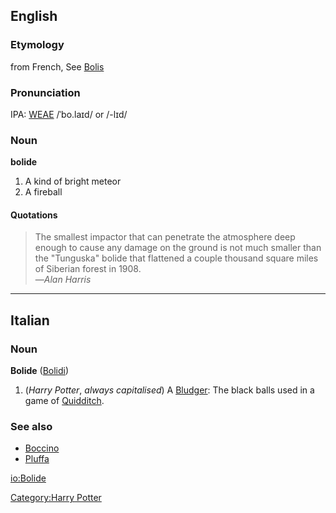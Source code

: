 ==English==
===Etymology===
from French, See [[Bolis]]

===Pronunciation===
IPA: [[WEAE]] /ˈbo.laɪd/ or /-lɪd/

===Noun===
'''bolide'''

#A kind of bright meteor
#A fireball

====Quotations====
<BLOCKQUOTE>
The smallest impactor that can penetrate the atmosphere deep enough to cause any damage on the ground is not much smaller than the "Tunguska" bolide that flattened a couple thousand square miles of Siberian forest in 1908.<BR>
&mdash;''Alan Harris''
</BLOCKQUOTE>

----

==Italian==
===Noun===
'''Bolide''' ([[Bolidi]])

# (''Harry Potter'', ''always capitalised'') A [[Bludger]]: The black balls used in a game of [[Quidditch]].

===See also===
*[[Boccino]]
*[[Pluffa]]


[[Category:Harry Potter]]

[[io:Bolide]]
